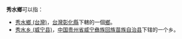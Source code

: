 '''秀水鄉'''可以指：
*[[秀水鄉_(台灣)|秀水鄉 (台灣)]]，[[台灣|台灣]][[彰化縣|彰化縣]]下轄的一個[[鄉_(中華民國)|鄉]]。
*[[秀水乡_(威宁县)|秀水乡 (威宁县)]]，[[中华人民共和国|中国]][[贵州省|贵州省]][[威宁彝族回族苗族自治县|威宁彝族回族苗族自治县]]下辖的一个乡。
{{disambig|X秀水鄉|Cat=三字乡名消歧義}}
